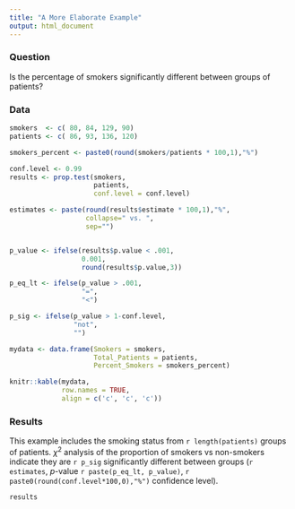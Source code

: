 ```yaml
---
title: "A More Elaborate Example"
output: html_document
---
```


### Question
Is the percentage of smokers significantly different between groups of patients?

### Data

```r
smokers  <- c( 80, 84, 129, 90)
patients <- c( 86, 93, 136, 120)

smokers_percent <- paste0(round(smokers/patients * 100,1),"%")

conf.level <- 0.99
results <- prop.test(smokers,
                     patients,
                     conf.level = conf.level)

estimates <- paste(round(results$estimate * 100,1),"%",
                   collapse=" vs. ",
                   sep="")


p_value <- ifelse(results$p.value < .001,
                  0.001,
                  round(results$p.value,3))

p_eq_lt <- ifelse(p_value > .001,
                  "=",
                  "<")

p_sig <- ifelse(p_value > 1-conf.level,
                "not",
                "")


```



```r
mydata <- data.frame(Smokers = smokers,
                     Total_Patients = patients,
                     Percent_Smokers = smokers_percent)

knitr::kable(mydata,
             row.names = TRUE,
             align = c('c', 'c', 'c'))
```

### Results
This example includes the smoking status from `r length(patients)` groups of patients. ${\chi}^2$ analysis of the proportion of smokers vs non-smokers indicate they are `r p_sig` significantly different between groups (`r estimates`, $p$-value `r paste(p_eq_lt, p_value)`, `r paste0(round(conf.level*100,0),"%")` confidence level).


```r

results
```


